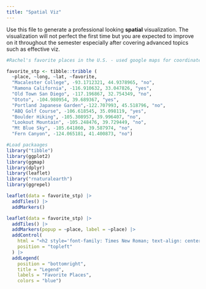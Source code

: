 ```yaml
---
title: "Spatial Viz"
---
```


Use this file to generate a professional looking **spatial** visualization.  The visualization will not perfect the first time but you are expected to improve on it throughout the semester especially after covering advanced topics such as effective viz.

```r
#Rachel's favorite places in the U.S. - used google maps for coordinates

favorite_stp <- tibble::tribble (
  ~place, ~long, ~lat, ~favorite,
  "Macalester College", -93.1712321, 44.9378965, "no",
  "Ramona California", -116.910632, 33.047826, "yes",
  "Old Town San Diego", -117.196867, 32.754349, "no",
  "Ototo", -104.980954, 39.689367, "yes", 
  "Portland Japanese Garden",-122.707993, 45.518796, "no",
  "ABQ Golf Course", -106.618545, 35.098119, "yes", 
  "Boulder Hiking", -105.308957, 39.996407, "no", 
  "Lookout Mountain", -105.248476, 39.729449, "no",
  "Mt Blue Sky", -105.641860, 39.587974, "no",
  "Fern Canyon", -124.065181, 41.400873, "no")

```

```r
#Load packaages
library("tibble")
library(ggplot2)
library(ggmap)
library(dplyr)
library(leaflet)
library("rnaturalearth")
library(ggrepel)

```





```r
leaflet(data = favorite_stp) |> 
  addTiles() |> 
  addMarkers()
```


```r
leaflet(data = favorite_stp) |> 
  addTiles() |> 
  addMarkers(popup = ~place, label = ~place) |> 
  addControl(
    html = "<h2 style='font-family: Times New Roman; text-align: center; color: purple;'>Rachel's Favorite Places Map</h2>", 
    position = "topleft"
  ) |>  
  addLegend(
    position = "bottomright",
    title = "Legend",
    labels = "Favorite Places",
    colors = "blue") 

```

